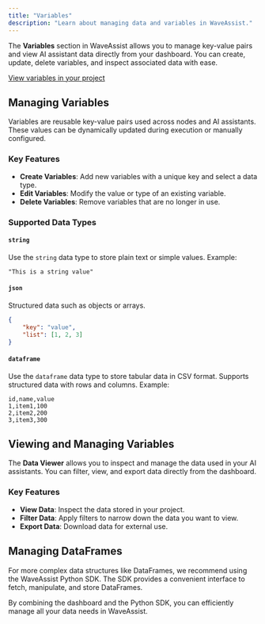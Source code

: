```yaml
---
title: "Variables"
description: "Learn about managing data and variables in WaveAssist."
---
```


The **Variables** section in WaveAssist allows you to manage key-value pairs and view AI assistant data directly from your dashboard. You can create, update, delete variables, and inspect associated data with ease.

[View variables in your project](https://app.waveassist.io/manage/variables)

## Managing Variables

Variables are reusable key-value pairs used across nodes and AI assistants. These values can be dynamically updated during execution or manually configured.

### Key Features

- **Create Variables**: Add new variables with a unique key and select a data type.
- **Edit Variables**: Modify the value or type of an existing variable.
- **Delete Variables**: Remove variables that are no longer in use.

### Supported Data Types

#### `string`

Use the `string` data type to store plain text or simple values.
Example:

```plaintext
"This is a string value"
```

#### `json`

Structured data such as objects or arrays.

```json
{
	"key": "value",
	"list": [1, 2, 3]
}
```

#### `dataframe`

Use the `dataframe` data type to store tabular data in CSV format.
Supports structured data with rows and columns.
Example:

```csv
id,name,value
1,item1,100
2,item2,200
3,item3,300
```

## Viewing and Managing Variables

The **Data Viewer** allows you to inspect and manage the data used in your AI assistants. You can filter, view, and export data directly from the dashboard.

### Key Features

- **View Data**: Inspect the data stored in your project.
- **Filter Data**: Apply filters to narrow down the data you want to view.
- **Export Data**: Download data for external use.

## Managing DataFrames

For more complex data structures like DataFrames, we recommend using the WaveAssist Python SDK. The SDK provides a convenient interface to fetch, manipulate, and store DataFrames.

By combining the dashboard and the Python SDK, you can efficiently manage all your data needs in WaveAssist.
